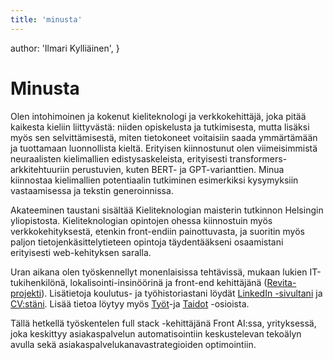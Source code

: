 ```yaml
---
title: 'minusta'
---
```


  author: 'Ilmari Kylliäinen',
}


# Minusta

Olen intohimoinen ja kokenut kieliteknologi ja verkkokehittäjä, joka pitää kaikesta kieliin liittyvästä: niiden opiskelusta ja tutkimisesta, mutta lisäksi myös sen selvittämisestä, miten tietokoneet voitaisiin saada ymmärtämään ja tuottamaan luonnollista kieltä. Erityisen kiinnostunut olen viimeisimmistä neuraalisten kielimallien edistysaskeleista, erityisesti transformers-arkkitehtuuriin perustuvien, kuten BERT- ja GPT-varianttien. Minua kiinnostaa kielimallien potentiaalin tutkiminen esimerkiksi kysymyksiin vastaamisessa ja tekstin generoinnissa.

Akateeminen taustani sisältää Kieliteknologian maisterin tutkinnon Helsingin yliopistosta. Kieliteknologian opintojen ohessa kiinnostuin myös verkkokehityksestä, etenkin front-endiin painottuvasta, ja suoritin myös paljon tietojenkäsittelytieteen opintoja täydentääkseni osaamistani erityisesti web-kehityksen saralla.

Uran aikana olen työskennellyt monenlaisissa tehtävissä, mukaan lukien IT-tukihenkilönä, lokalisointi-insinöörinä ja front-end kehittäjänä ([Revita-projekti](https://www.helsinki.fi/en/projects/revita-language-learning-and-ai)). Lisätietoja koulutus- ja työhistoriastani löydät [LinkedIn -sivultani](https://www.linkedin.com/in/ilmari-kylli%C3%A4inen-71a1a818a/) ja [CV:stäni](/kylliainenilmari-cv.pdf). Lisää tietoa löytyy myös [Työt](/works)-ja [Taidot](/skills) -osioista.

Tällä hetkellä työskentelen full stack -kehittäjänä Front AI:ssa, yrityksessä, joka keskittyy asiakaspalvelun automatisointiin keskustelevan tekoälyn avulla sekä asiakaspalvelukanavastrategioiden optimointiin.
